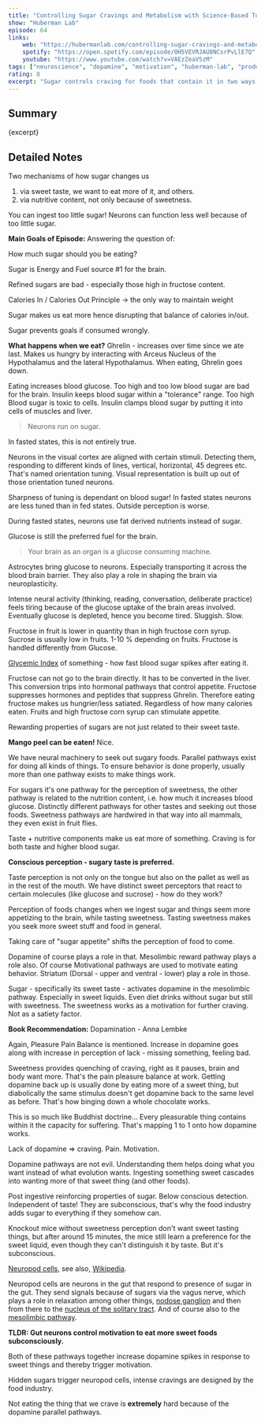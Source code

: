 ```yaml
---
title: "Controlling Sugar Cravings and Metabolism with Science-Based Tools"
show: "Huberman Lab"
episode: 64
links:
    web: "https://hubermanlab.com/controlling-sugar-cravings-and-metabolism-with-science-based-tools/"
    spotify: "https://open.spotify.com/episode/0H5VEVRJAU8NCsrPvLlE7Q"
    youtube: "https://www.youtube.com/watch?v=VAEzZeaV5zM"
tags: ["neuroscience", "dopamine", "motivation", "huberman-lab", "productivity", "self-improvement", "health", "good-life", "biochemistry", "personal development", "psychology"]
rating: 8
excerpt: "Sugar controls craving for foods that contain it in two ways. The rise in blood sugar in the gut and stomach as well as the sweet taste. Both are heavily used by the food industry, since both make us consume more, stop eating later, feeling full later, and develop preferences towards the food that has more sugar \"hidden\" in it."
---
```


## Summary 

<p>{excerpt}</p>

## Detailed Notes 

Two mechanisms of how sugar changes us 
1. via sweet taste, we want to eat more of it, and others.
2. via nutritive content, not only because of sweetness.

You can ingest too little sugar! Neurons can function less well because of too little sugar.

**Main Goals of Episode:**
Answering the question of:

How much sugar should you be eating?

Sugar is Energy and Fuel source #1 for the brain. 

Refined sugars are bad - especially those high in fructose content. 

Calories In / Calories Out Principle -> the only way to maintain weight

Sugar makes us eat more hence disrupting that balance of calories in/out. 

Sugar prevents goals if consumed wrongly. 

**What happens when we eat?**
Ghrelin - increases over time since we ate last. Makes us hungry by interacting with Arceus Nucleus of the Hypothalamus and the lateral Hypothalamus. When eating, Ghrelin goes down. 

Eating increases blood glucose. Too high and too low blood sugar are bad for the brain. Insulin keeps blood sugar within a "tolerance" range. Too high Blood sugar is toxic to cells. Insulin clamps blood sugar by putting it into cells of muscles and liver. 

> Neurons run on sugar. 

In fasted states, this is not entirely true.

Neurons in the visual cortex are aligned with certain stimuli. Detecting them, responding to different kinds of lines, vertical, horizontal, 45 degrees etc. That's named orientation tuning. Visual representation is built up out of those orientation tuned neurons. 

Sharpness of tuning is dependant on blood sugar! In fasted states neurons are less tuned than in fed states. Outside perception is worse. 

During fasted states, neurons use fat derived nutrients instead of sugar. 

Glucose is still the preferred fuel for the brain.

> Your brain as an organ is a glucose consuming machine. 

Astrocytes bring glucose to neurons. Especially transporting it across the blood brain barrier. They also play a role in shaping the brain via neuroplasticity.

Intense neural activity (thinking, reading, conversation, deliberate practice) feels tiring because of the glucose uptake of the brain areas involved. Eventually glucose is depleted, hence you become tired. Sluggish. Slow. 

Fructose in fruit is lower in quantity than in high fructose corn syrup. Sucrose is usually low in fruits. 1-10 % depending on fruits. Fructose is handled differently from Glucose. 

[Glycemic Index](https://en.wikipedia.org/wiki/Glycemic_index) of something - how fast blood sugar spikes after eating it. 

Fructose can not go to the brain directly. It has to be converted in the liver. This conversion trips into hormonal pathways that control appetite. Fructose suppresses hormones and peptides that suppress Ghrelin. Therefore eating fructose makes us hungrier/less satiated. Regardless of how many calories eaten. Fruits and high fructose corn syrup can stimulate appetite. 

Rewarding properties of sugars are not just related to their sweet taste. 

**Mango peel can be eaten!** Nice. 

We have neural machinery to seek out sugary foods. Parallel pathways exist for doing all kinds of things. To ensure behavior is done properly, usually more than one pathway exists to make things work.

For sugars it's one pathway for the perception of sweetness, the other pathway is related to the nutrition content, i.e. how much it increases blood glucose. Distinctly different pathways for other tastes and seeking out those foods. Sweetness pathways are hardwired in that way into all mammals, they even exist in fruit flies. 

Taste + nutritive components make us eat more of something. Craving is for both taste and higher blood sugar.

**Conscious perception - sugary taste is preferred.**

Taste perception is not only on the tongue but also on the pallet as well as in the rest of the mouth. We have distinct sweet perceptors that react to certain molecules (like glucose and sucrose) - how do they work?

Perception of foods changes when we ingest sugar and things seem more appetizing to the brain, while tasting sweetness. Tasting sweetness makes you seek more sweet stuff and food in general. 

Taking care of "sugar appetite" shifts the perception of food to come. 

Dopamine of course plays a role in that. Mesolimbic reward pathway plays a role also. Of course Motivational pathways are used to motivate eating behavior. Striatum (Dorsal - upper and ventral - lower) play a role in those. 

Sugar - specifically its sweet taste - activates dopamine in the mesolimbic pathway. Especially in sweet liquids. Even diet drinks without sugar but still with sweetness. The sweetness works as a motivation for further craving. Not as a satiety factor. 

**Book Recommendation:** Dopamination - Anna Lembke

Again, Pleasure Pain Balance is mentioned. Increase in dopamine goes along with increase in perception of lack - missing something, feeling bad. 

Sweetness provides quenching of craving, right as it pauses, brain and body want more. That's the pain pleasure balance at work. Getting dopamine back up is usually done by eating more of a sweet thing, but diabolically the same stimulus doesn't get dopamine back to the same level as before. That's how binging down a whole chocolate works. 

This is so much like Buddhist doctrine... Every pleasurable thing contains within it the capacity for suffering. That's mapping 1 to 1 onto how dopamine works.

Lack of dopamine => craving. Pain. Motivation. 

Dopamine pathways are not evil. Understanding them helps doing what you want instead of what evolution wants. Ingesting something sweet cascades into wanting more of that sweet thing (and other foods). 

Post ingestive reinforcing properties of sugar. Below conscious detection. Independent of taste! They are subconscious, that's why the food industry adds sugar to everything if they somehow can. 

Knockout mice without sweetness perception don't want sweet tasting things, but after around 15 minutes, the mice still learn a preference for the sweet liquid, even though they can't distinguish it by taste. But it's subconscious. 

[Neuropod cells](https://pubmed.ncbi.nlm.nih.gov/32101483/), see also, [Wikipedia](https://en.wikipedia.org/wiki/Intestinal_epithelium). 

Neuropod cells are neurons in the gut that respond to presence of sugar in the gut. They send signals because of sugars via the vagus nerve, which plays a role in relaxation among other things, [nodose ganglion](https://en.wikipedia.org/wiki/Inferior_ganglion_of_vagus_nerve) and then from there to the [nucleus of the solitary tract](https://en.wikipedia.org/wiki/Solitary_nucleus). And of course also to the [mesolimbic pathway](https://en.wikipedia.org/wiki/Mesolimbic_pathway). 

**TLDR: Gut neurons control motivation to eat more sweet foods subconsciously.** 

Both of these pathways together increase dopamine spikes in response to sweet things and thereby trigger motivation. 

Hidden sugars trigger neuropod cells, intense cravings are designed by the food industry. 

Not eating the thing that we crave is **extremely** hard because of the dopamine parallel pathways. 
